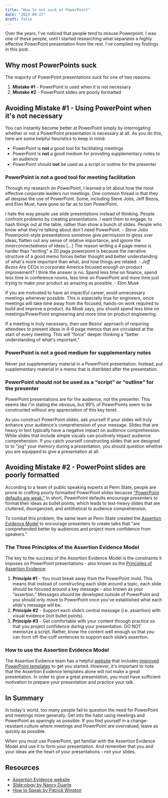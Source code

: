 ```yaml
---
title: "How to not suck at PowerPoint"
date: "2023-09-27"
draft: false
---
```

Over the years, I've noticed that people tend to misuse Powerpoint. I was one
of these people, until I started researching what separates a highly
effective PowerPoint presentation from the rest. I've compiled my 
findings in this post.

## Why most PowerPoints suck

The majority of PowerPoint presentations suck for one of two reasons:
1. **Mistake #1** - PowerPoint is used when it is not necessary
2. **Mistake #2** - PowerPoint slides are poorly formatted

## Avoiding Mistake #1 - Using PowerPoint when it's not necessary

You can instantly become better at PowerPoint simply by interrogating whether or 
not a PowerPoint presentation is necessary at all. As you do this, here are some 
helpful heuristics to keep in mind:
* PowerPoint is **not** a good tool for facilitating meetings
* PowerPoint is **not** a good medium for providing supplementary notes to an 
audience
* PowerPoint should **not** be used as a script or outline for the presenter

### PowerPoint is not a good tool for meeting facilitation

Through my research on PowerPoint, I learned a lot about how the most effective
corporate leaders run meetings. One common thread is that they all
despise the use of PowerPoint. Some, including Steve Jobs, Jeff Bezos, and Elon
Must, have gone so far as to ban PowerPoint.

<Quote>
  I hate the way people use slide presentations instead of thinking. People 
  confront problems by creating presentations. I want them to engage, to hash 
  things out at the table, rather than show a bunch of slides. People who know 
  what they're talking about don't need PowerPoint.  
  <cite>- Steve Jobs</cite>
</Quote>

<Quote>
  Powerpoint-style presentations somehow give permission to gloss over ideas, 
  flatten out any sense of relative importance, and ignore the innerconnectedness 
  of ideas [...] The reason writing a 4 page memo is harder than "writing" a 20 
  page powerpoint is because the narrative structure of a good memo forces better
  thought and better understanding of what's more important than what, and how 
  things are related.    
  <cite>- Jeff Bezos</cite>
</Quote>

<Quote>
  Are CEOs in corporate America focused enough on product improvement? I think 
  the answer is no. Spend less time on finance, spend less time in conference 
  rooms, less time on PowerPoint and more time just trying to make your product 
  as amazing as possible.  
  <cite>- Elon Musk</cite>
</Quote>

If you are motivated to have an impactful career, avoid unnecessary meetings 
whenever possible. This is especially true for engineers, since meetings will 
take time away from the focused, hands-on work required to build and improve 
a product. As Musk says, you should spend less time on meetings/PowerPoint 
engineering and more time on product engineering.      

If a meeting is truly necessary, then use Bezos'
approach of requiring attendees to present ideas in 4-6 page memos that are 
circulated at the start of every meeting. This will "force" deeper thinking a 
"better understanding of what's important."

### PowerPoint is not a good medium for supplementary notes

Never put supplementary material in a PowerPoint presentation. Instead, put 
supplementary material in a memo that is distribted after the presentation.

### PowerPoint should not be used as a <q>script</q> or <q>outline</q> for the presenter

PowerPoint presentations are for the audience, not the presenter. This
seems like I'm stating the obvious, but 99% of PowerPoints seem to be 
constructed without any appreciation of this key tenet.    

As you construct PowerPoint slides, ask yourself if your slides will truly 
enhance your audience's comprehension of your message. Slides that are heavy
in text typically have a negative impact on audience comprehension. While 
slides that include simple visuals can positively impact audience comprehension. 
If you catch yourself constructing slides that are designed to
to "jog" your memory during a presentation, you should question whether you are 
equipped to give a presentation at all.

## Avoiding Mistake #2 - PowerPoint slides are poorly formatted

According to a team of public speaking experts at Penn State, people are prone 
to crafting poorly formatted PowerPoint slides because 
["PowerPoint defaults are weak."](https://vimeo.com/385725081) 
In short, PowerPoint defaults encourage presenters to format their ideas
as bullet points, which leads to text-heavy slides that are cluttered, 
disorganized, and antithetical to audience comprehension.  

To combat this problem, the same team at Penn State created the [Assertion
Evidence Model](https://www.assertion-evidence.com/) to encourage presenters to 
create talks that "are comprehended better by audiences and project more 
confidence from speakers."

### The Three Principles of the Assertion Evidence Model

The key to the success of the Assertion Evidence Model is the constraints it
imposes on PowerPoint presentations - also known as the [Principles of 
Assertion Evidence](https://www.assertion-evidence.com/principles.html):

1. **Principle #1** - You must break away from the PowerPoint mold. This means
that instead of constructing each slide around a topic, each slide should be 
focused around a key message - also known as your “assertion.” Messages should 
be developed outside of PowerPoint and you should only move to 
PowerPoint once you’ve established what each slide's message will be. 
2. **Principle #2** - Support each slide’s central message (i.e. assertion) with 
visual evidence (not bullet points). 
3. **Principle #3** - Get comfortable with your content through practice so that 
you project confidence during your presentation. DO NOT memorize a script. 
Rather, know the content well enough so that you can form off-the-cuff sentences 
to support each slide’s assertion. 

### How to use the Assertion Evidence Model

The Assertion Evdience team has a helpful [website](https://www.assertion-evidence.com/) 
that includes [improved PowerPoint templates](https://www.assertion-evidence.com/templates.html) 
to get you started. However, it's important to note that the Assertion Evidence 
templates alone will not make a great presentation. In order to give a great 
presentation, you must have sufficient motivation to prepare your presentation 
and practice your talk.

## In Summary

In today's world, too many people fail to question the need for PowerPoint and
meetings more generally. Get into the habit using meetings and PowerPoint as
sparingly as possible. If you find yourself in a change-resistant culture 
where meetings and PowerPoint are overvalued, leave as quickly as possible.  

When you must use PowerPoint, get familiar with the Assertion Evidence Model 
and use it to form your presentation. And remember that you and your ideas
are the heart of your presentations - not your slides.

## Resources

* [Assertion Evidence website](https://www.assertion-evidence.com/)
* [Slide:ology by Nancy Duarte](https://www.duarte.com/resources/books/slideology/)
* [How to Speak by Patrick Winston](https://www.youtube.com/watch?v=Unzc731iCUY)